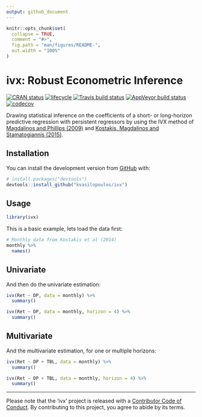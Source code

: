 ```yaml
---
output: github_document
---
```


```r
knitr::opts_chunk$set(
  collapse = TRUE,
  comment = "#>",
  fig.path = "man/figures/README-",
  out.width = "100%"
)
```
# ivx: Robust Econometric Inference

[![CRAN status](https://www.r-pkg.org/badges/version/ivx)](https://cran.r-project.org/package=ivx)
[![lifecycle](https://img.shields.io/badge/lifecycle-experimental-orange.svg)](https://www.tidyverse.org/lifecycle/#experimental)
[![Travis build status](https://travis-ci.org/kvasilopoulos/ivx.svg?branch=master)](https://travis-ci.org/kvasilopoulos/ivx)
[![AppVeyor build status](https://ci.appveyor.com/api/projects/status/github/kvasilopoulos/ivx?branch=master&svg=true)](https://ci.appveyor.com/project/kvasilopoulos/ivx)
[![codecov](https://codecov.io/gh/kvasilopoulos/ivx/branch/master/graph/badge.svg)](https://codecov.io/gh/kvasilopoulos/ivx)


Drawing statistical inference on the coefficients of a short- or long-horizon 
predictive regression with persistent regressors by using the IVX method of 
[Magdalinos and Phillips (2009)](https://doi.org/10.1017/S0266466608090154) and
[Kostakis, Magdalinos and Stamatogiannis (2015)](https://doi.org/10.1093/rfs/hhu139).

## Installation

You can install the development version from [GitHub](https://github.com/) with:

``` r
# install.packages("devtools")
devtools::install_github("kvasilopoulos/ivx")
```
## Usage


```r
library(ivx)
```

This is a basic example, lets load the data first:

```r
# Monthly data from Kostakis et al (2014)
monthly %>%
  names()

```

## Univariate

And then do the univariate estimation:

```r
ivx(Ret ~ DP, data = monthly) %>% 
  summary()

ivx(Ret ~ DP, data = monthly, horizon = 4) %>% 
  summary()

```

## Multivariate

And the multivariate estimation, for one or multiple horizons:

```r
ivx(Ret ~ DP + TBL, data = monthly) %>% 
  summary()

ivx(Ret ~ DP + TBL, data = monthly, horizon = 4) %>% 
  summary()

```

---

Please note that the 'ivx' project is released with a [Contributor Code of Conduct](.github/CODE_OF_CONDUCT.md). By contributing to this project, you agree to abide by its terms.
